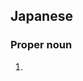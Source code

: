 ==Japanese==
{{ja-kanjitab|たけ|お}}

===Proper noun===
{{ja-pos|たけお|proper}}

# {{given name|male|lang=ja|sort=たけお}}